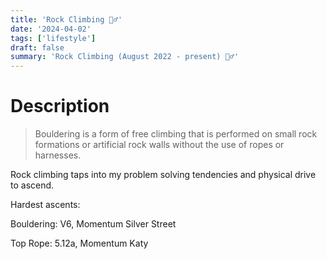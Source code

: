 ```yaml
---
title: 'Rock Climbing 🧗‍♂️'
date: '2024-04-02'
tags: ['lifestyle']
draft: false
summary: 'Rock Climbing (August 2022 - present) 🧗‍♂️'
---
```


# Description

> Bouldering is a form of free climbing that is performed on small rock formations or artificial rock walls without the use of ropes or harnesses.

Rock climbing taps into my problem solving tendencies and physical drive to ascend.

Hardest ascents:

Bouldering: V6, Momentum Silver Street

Top Rope: 5.12a, Momentum Katy

